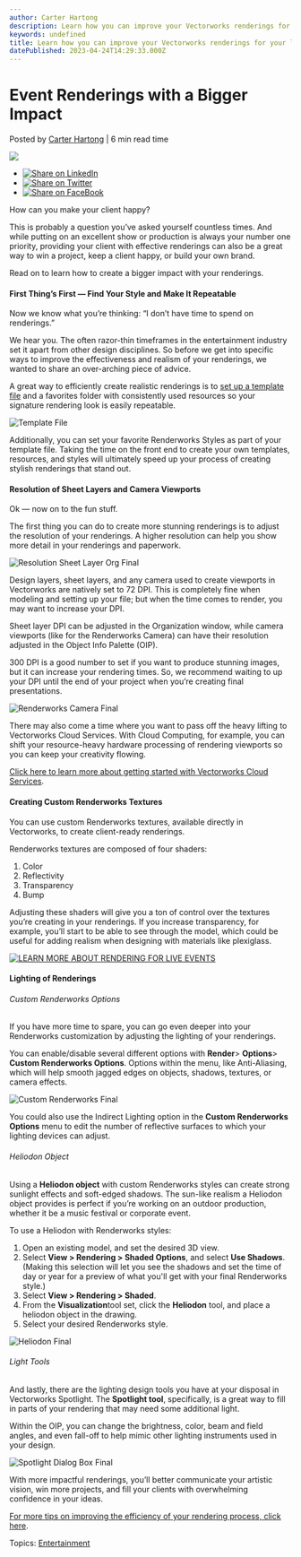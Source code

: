 ```yaml
---
author: Carter Hartong
description: Learn how you can improve your Vectorworks renderings for your live event and production designs.
keywords: undefined
title: Learn how you can improve your Vectorworks renderings for your live event and production designs. 
datePublished: 2023-04-24T14:29:33.000Z
---
```

  

# Event Renderings with a Bigger Impact

 Posted by [Carter Hartong](https://blog.vectorworks.net/author/carter-hartong) | 6 min read time 

![](https://blog.vectorworks.net/hubfs/Blog%20Images/230418_Renderings%20for%20Clients/Heliodon%20Final%20v2.png) 

* [![Share on LinkedIn](https://2659751.fs1.hubspotusercontent-na1.net/hubfs/2659751/michaelDemo/share-LI.png)](http://www.linkedin.com/shareArticle?mini=true&url=https%3A%2F%2Fblog.vectorworks.net%2Fevent-renderings-with-vectorworks-spotlight)
* [![Share on Twitter](https://2659751.fs1.hubspotusercontent-na1.net/hubfs/2659751/michaelDemo/share-TW.png)](https://www.twitter.com/share?text=Event%20Renderings%20with%20a%20Bigger%20Impact&url=https%3A%2F%2Fblog.vectorworks.net%2Fevent-renderings-with-vectorworks-spotlight&via=PMGTweets)
* [![Share on FaceBook](https://2659751.fs1.hubspotusercontent-na1.net/hubfs/2659751/michaelDemo/share-FB.png)](https://www.facebook.com/sharer/sharer.php?u=https%3A%2F%2Fblog.vectorworks.net%2Fevent-renderings-with-vectorworks-spotlight)

How can you make your client happy?

This is probably a question you’ve asked yourself countless times. And while putting on an excellent show or production is always your number one priority, providing your client with effective renderings can also be a great way to win a project, keep a client happy, or build your own brand.

Read on to learn how to create a bigger impact with your renderings.

#### First Thing’s First — Find Your Style and Make It Repeatable

Now we know what you’re thinking: “I don’t have time to spend on renderings.”

We hear you. The often razor-thin timeframes in the entertainment industry set it apart from other design disciplines. So before we get into specific ways to improve the effectiveness and realism of your renderings, we wanted to share an over-arching piece of advice.

A great way to efficiently create realistic renderings is to [set up a template file](../../../net/vectorworks/blog/a-template-file-crash-course-vectorworks.html) and a favorites folder with consistently used resources so your signature rendering look is easily repeatable.

![Template File](https://blog.vectorworks.net/hs-fs/hubfs/Blog%20Images/230418_Renderings%20for%20Clients/Template%20File.png?width=1440&height=810&name=Template%20File.png)

Additionally, you can set your favorite Renderworks Styles as part of your template file. Taking the time on the front end to create your own templates, resources, and styles will ultimately speed up your process of creating stylish renderings that stand out.

#### Resolution of Sheet Layers and Camera Viewports

Ok — now on to the fun stuff.

The first thing you can do to create more stunning renderings is to adjust the resolution of your renderings. A higher resolution can help you show more detail in your renderings and paperwork.

![Resolution Sheet Layer Org Final](https://blog.vectorworks.net/hs-fs/hubfs/Blog%20Images/230418_Renderings%20for%20Clients/Resolution%20Sheet%20Layer%20Org%20Final.png?width=1440&height=810&name=Resolution%20Sheet%20Layer%20Org%20Final.png)

Design layers, sheet layers, and any camera used to create viewports in Vectorworks are natively set to 72 DPI. This is completely fine when modeling and setting up your file; but when the time comes to render, you may want to increase your DPI.

Sheet layer DPI can be adjusted in the Organization window, while camera viewports (like for the Renderworks Camera) can have their resolution adjusted in the Object Info Palette (OIP).

300 DPI is a good number to set if you want to produce stunning images, but it can increase your rendering times. So, we recommend waiting to up your DPI until the end of your project when you’re creating final presentations.

![Renderworks Camera Final](https://blog.vectorworks.net/hs-fs/hubfs/Blog%20Images/230418_Renderings%20for%20Clients/Renderworks%20Camera%20Final.png?width=1440&height=810&name=Renderworks%20Camera%20Final.png)

There may also come a time where you want to pass off the heavy lifting to Vectorworks Cloud Services. With Cloud Computing, for example, you can shift your resource-heavy hardware processing of rendering viewports so you can keep your creativity flowing.

[Click here to learn more about getting started with Vectorworks Cloud Services](https://university.vectorworks.net/mod/scorm/player.php?a=602&currentorg=articulate%5Frise&scoid=1204).

#### Creating Custom Renderworks Textures

You can use custom Renderworks textures, available directly in Vectorworks, to create client-ready renderings.

Renderworks textures are composed of four shaders:

1. Color
2. Reflectivity
3. Transparency
4. Bump

Adjusting these shaders will give you a ton of control over the textures you’re creating in your renderings. If you increase transparency, for example, you’ll start to be able to see through the model, which could be useful for adding realism when designing with materials like plexiglass.

[![LEARN MORE ABOUT RENDERING FOR LIVE EVENTS](https://no-cache.hubspot.com/cta/default/3018241/99997dd6-015f-42b2-b48b-bec0f17c9c81.png)](https://cta-redirect.hubspot.com/cta/redirect/3018241/99997dd6-015f-42b2-b48b-bec0f17c9c81) 

#### Lighting of Renderings

###### Custom Renderworks Options

If you have more time to spare, you can go even deeper into your Renderworks customization by adjusting the lighting of your renderings.

You can enable/disable several different options with **Render**\> **Options**\> **Custom Renderworks Options**. Options within the menu, like Anti-Aliasing, which will help smooth jagged edges on objects, shadows, textures, or camera effects.

![Custom Renderworks Final](https://blog.vectorworks.net/hs-fs/hubfs/Blog%20Images/230418_Renderings%20for%20Clients/Custom%20Renderworks%20Final.png?width=1440&height=810&name=Custom%20Renderworks%20Final.png)

You could also use the Indirect Lighting option in the **Custom Renderworks Options** menu to edit the number of reflective surfaces to which your lighting devices can adjust.

###### Heliodon Object 

Using a **Heliodon object** with custom Renderworks styles can create strong sunlight effects and soft-edged shadows. The sun-like realism a Heliodon object provides is perfect if you’re working on an outdoor production, whether it be a music festival or corporate event.

To use a Heliodon with Renderworks styles:

1. Open an existing model, and set the desired 3D view.
2. Select **View > Rendering > Shaded Options**, and select **Use Shadows**. (Making this selection will let you see the shadows and set the time of day or year for a preview of what you'll get with your final Renderworks style.)
3. Select **View > Rendering > Shaded**.
4. From the **Visualization**tool set, click the **Heliodon** tool, and place a heliodon object in the drawing.
5. Select your desired Renderworks style.

![Heliodon Final](https://blog.vectorworks.net/hs-fs/hubfs/Blog%20Images/230418_Renderings%20for%20Clients/Heliodon%20Final.png?width=1440&height=810&name=Heliodon%20Final.png)

###### Light Tools

And lastly, there are the lighting design tools you have at your disposal in Vectorworks Spotlight. The **Spotlight tool**, specifically, is a great way to fill in parts of your rendering that may need some additional light. 

Within the OIP, you can change the brightness, color, beam and field angles, and even fall-off to help mimic other lighting instruments used in your design. 

![Spotlight Dialog Box Final](https://blog.vectorworks.net/hs-fs/hubfs/Blog%20Images/230418_Renderings%20for%20Clients/Spotlight%20Dialog%20Box%20Final.png?width=3840&height=2160&name=Spotlight%20Dialog%20Box%20Final.png)

With more impactful renderings, you’ll better communicate your artistic vision, win more projects, and fill your clients with overwhelming confidence in your ideas.

[For more tips on improving the efficiency of your rendering process, click here](../../../net/vectorworks/blog/get-to-know-your-modeling-toolbelt-in-vectorworks-spotlight.html).

 Topics: [Entertainment](https://blog.vectorworks.net/topic/entertainment) 

  